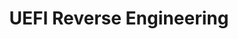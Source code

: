 ---
title: UEFI Reverse Engineering
type: general
time_start: 2023-04-09T14:00:00.000-05:00
week_number: 11
credit:
 - Ethan Chow
featured: true
location: Siebel CS 1304
slides: ./Week 11_ UEFI Rev.pdf
recording: "https://youtu.be/Udnapaweo2I"
card_image:
  background: ec_flashing.png
  alt: Ethan identifies the parallel programming header on a motherboard
tags:
 - rev
 - uefi
 - ec
 - nvram
 - rom
---